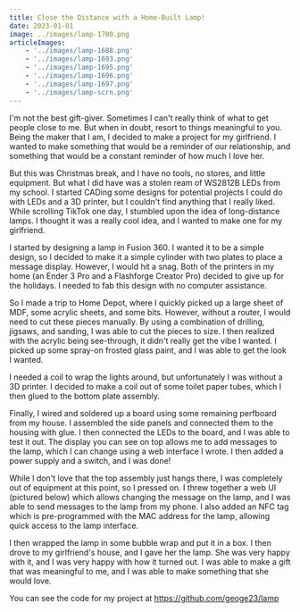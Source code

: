 ```yaml
---
title: Close the Distance with a Home-Built Lamp!
date: 2023-01-01
image: ../images/lamp-1700.png
articleImages:
    - '../images/lamp-1688.png'
    - '../images/lamp-1693.png'
    - '../images/lamp-1695.png'
    - '../images/lamp-1696.png'
    - '../images/lamp-1697.png'
    - '../images/lamp-scrn.png'
---
```


I'm not the best gift-giver. Sometimes I can't really think of what to get people close to me. But when in doubt, resort to things meaningful to you. 
Being the maker that I am, I decided to make a project for my girlfriend. I wanted to make something that would be a reminder of our relationship, and 
something that would be a constant reminder of how much I love her.

But this was Christmas break, and I have no tools, no stores, and little equipment. But what I did have was a stolen ream of WS2812B LEDs from my school.
I started CADing some designs for potential projects I could do with LEDs and a 3D printer, but I couldn't find anything that I really liked. While 
scrolling TikTok one day, I stumbled upon the idea of long-distance lamps. I thought it was a really cool idea, and I wanted to make one for my girlfriend.

I started by designing a lamp in Fusion 360. I wanted it to be a simple design, so I decided to make it a simple cylinder with two plates to place a message
display. However, I would hit a snag. Both of the printers in my home (an Ender 3 Pro and a Flashforge Creator Pro) decided to give up for the holidays.
I needed to fab this design with no computer assistance. 

So I made a trip to Home Depot, where I quickly picked up a large sheet of MDF, some acrylic sheets, and some bits. However, without a router, I would need to
cut these pieces manually. By using a combination of drilling, jigsaws, and sanding, I was able to cut the pieces to size. I then realized with the acrylic
being see-through, it didn't really get the vibe I wanted. I picked up some spray-on frosted glass paint, and I was able to get the look I wanted.

<BlogImage src={props.articleImages[0]} caption="Spray-painting outside in the 11deg weather" style="width: 300px" />

I needed a coil to wrap the lights around, but unfortunately I was without a 3D printer. I decided to make a coil out of some toilet paper tubes, which I then
glued to the bottom plate assembly.

<BlogImage src={props.articleImages[2]} caption="My masterpiece" style="width: 250px" />

Finally, I wired and soldered up a board using some remaining perfboard from my house. I assembled the side panels and connected them to the housing with glue.
I then connected the LEDs to the board, and I was able to test it out. The display you can see on top allows me to add messages to the lamp, which I can change
using a web interface I wrote. I then added a power supply and a switch, and I was done!

<BlogImage src={props.articleImages[4]} caption="Testing the LEDs" style="width: 400px" />

While I don't love that the top assembly just hangs there, I was completely out of equipment at this point, so I pressed on. I threw together a web UI (pictured
below) which allows changing the message on the lamp, and I was able to send messages to the lamp from my phone. I also added an NFC tag which is pre-programmed
with the MAC address for the lamp, allowing quick access to the lamp interface. 

<BlogImage src={props.articleImages[5]} caption="The web interface" style="width: 250px" />

I then wrapped the lamp in some bubble wrap and put it in a box. I then drove to my girlfriend's house, and I gave her the lamp. She was very happy with it, and
I was very happy with how it turned out. I was able to make a gift that was meaningful to me, and I was able to make something that she would love.

You can see the code for my project at https://github.com/geoge23/lamp

